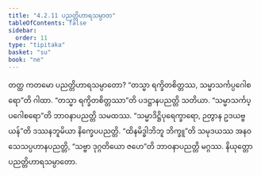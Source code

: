 ```yaml
---
title: "4.2.11 ပညတ္တိဟာရသမ္ပာတ"
tableOfContents: false
sidebar:
  order: 11
type: "tipitaka"
basket: "su"
book: "ne"
---
```



<DynamicBreadcrumb />

<Division number="73" book="ne" e="ch" v="27" p="88">

<Paragraph number="521" book="ne">
တတ္ထ ကတမော ပညတ္တိဟာရသမ္ပာတော?
</Paragraph>

<Paragraph number="522" book="ne">
“တသ္မာ ရက္ခိတစိတ္တဿ, သမ္မာသင်္ကပ္ပဂေါစရော”တိ ဂါထာ. “တသ္မာ ရက္ခိတစိတ္တဿာ”တိ ပဒဋ္ဌာနပညတ္တိ သတိယာ. “သမ္မာသင်္ကပ္ပဂေါစရော”တိ ဘာဝနာပညတ္တိ သမထဿ. “သမ္မာဒိဋ္ဌိပုရေက္ခာရော, ဉတွာန ဥဒယဗ္ဗယန်”တိ ဒဿနဘူမိယာ နိက္ခေပပညတ္တိ. “ထိနမိဒ္ဓါဘိဘူ ဘိက္ခူ”တိ သမုဒယဿ အနဝသေသပ္ပဟာနပညတ္တိ, “သဗ္ဗာ ဒုဂ္ဂတိယော ဇဟေ”တိ ဘာဝနာပညတ္တိ မဂ္ဂဿ.

</Paragraph>
</Division>

<Paragraph number="523" type="center" book="ne">
နိယုတ္တော ပညတ္တိဟာရသမ္ပာတော.
</Paragraph>
